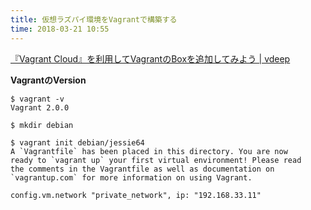 ```yaml
---
title: 仮想ラズパイ環境をVagrantで構築する
time: 2018-03-21 10:55
---
```


[『Vagrant Cloud』を利用してVagrantのBoxを追加してみよう | vdeep](http://vdeep.net/vagrant-cloud)

**VagrantのVersion**

```
$ vagrant -v
Vagrant 2.0.0
```

```
$ mkdir debian
```

```
$ vagrant init debian/jessie64 
A `Vagrantfile` has been placed in this directory. You are now
ready to `vagrant up` your first virtual environment! Please read
the comments in the Vagrantfile as well as documentation on
`vagrantup.com` for more information on using Vagrant.
```

```
config.vm.network "private_network", ip: "192.168.33.11"
```
